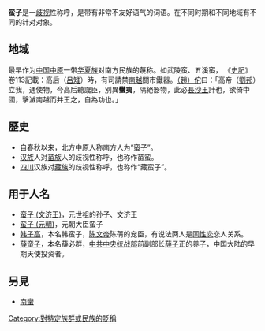 {{unreferenced|time=2015-10-26T13:41:16+00:00}}
'''蛮子'''是一[[歧视|歧视]]性称呼，是带有非常不友好语气的词语。在不同时期和不同地域有不同的针对对象。

==地域==
{{see also|南蠻}}
最早作为[[中国|中国]][[中原|中原]]一带[[华夏族|华夏族]]对南方民族的蔑称。如武陵蛮、五溪蛮， 《[[史記|史記]]》卷113記載：高后（[[呂雉|呂雉]]）時，有司請禁[[南越国|南越]]關市鐵器。[[赵佗|（趙）佗]]曰：「高帝（[[劉邦|劉邦]]）立我，通使物，今高后聽讒臣，別異'''蠻夷'''，隔絕器物，此必[[長沙王|長沙王]]計也，欲倚中國，擊滅南越而并王之，自為功也。」

==歷史==
*自春秋以来，北方中原人称南方人为“蛮子”。
*[[汉族|汉族]]人对[[苗族|苗族]]人的歧视性称呼，也称作苗蛮。
*[[四川|四川]]汉族对[[藏族|藏族]]的歧视性称呼，也称作“藏蛮子”。

==用于人名==
*[[蛮子_(文济王)|蛮子 (文济王)]]，元世祖的孙子、文济王
*[[蛮子_(元朝)|蛮子 (元朝)]]，元朝大臣蛮子
*[[韩子高|韩子高]]，本名韩蛮子，[[陈文帝|陈文帝]]陈蒨的宠臣，有说法两人是[[同性恋|同性恋]]恋人关系。
*[[薛蛮子|薛蛮子]]，本名薛必群，[[中共中央统战部|中共中央统战部]]前副部长[[薛子正|薛子正]]的养子，中国大陆的早期天使投资者。

==另見==
*[[南蠻|南蠻]]
[[Category:對特定族群或民族的貶稱|Category:對特定族群或民族的貶稱]]